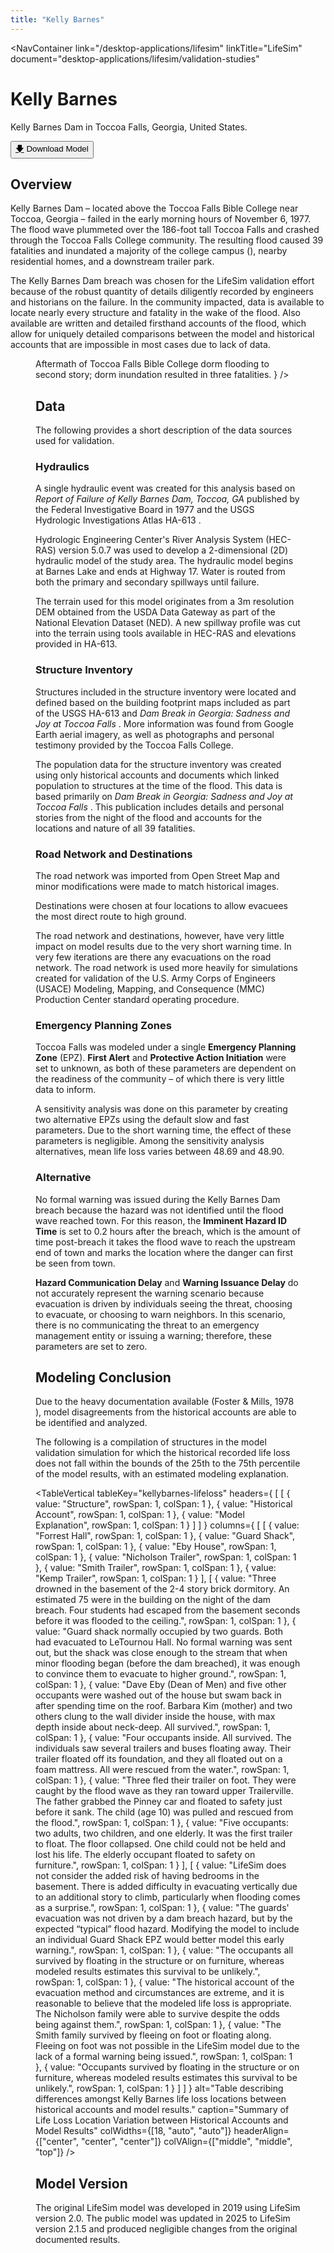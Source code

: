 ```yaml
---
title: "Kelly Barnes"
---
```



<NavContainer 
  link="/desktop-applications/lifesim"
  linkTitle="LifeSim"
  document="desktop-applications/lifesim/validation-studies"
></NavContainer>

# Kelly Barnes

Kelly Barnes Dam in Toccoa Falls, Georgia, United States.

<Button href="https://www.rmc.usace.army.mil/Software/LifeSim/"><u>🡇</u> Download Model</Button>

## Overview

Kelly Barnes Dam – located above the Toccoa Falls Bible College near Toccoa, Georgia – failed in the early morning hours of November 6, 1977. The flood
wave plummeted over the 186-foot tall Toccoa Falls and crashed through the Toccoa Falls College community. The resulting flood caused 39 fatalities and inundated
a majority of the college campus (<FigReference figKey="dorm-flooded"/>), nearby residential homes, and a downstream trailer park.

The Kelly Barnes Dam breach was chosen for the LifeSim validation effort because of the robust quantity of details diligently recorded by engineers
and historians on the failure. In the community impacted, data is available to locate nearly every structure and fatality in the wake of the flood. Also available are
written and detailed firsthand accounts of the flood, which allow for uniquely detailed comparisons between the model and historical accounts that are impossible
in most cases due to lack of data.

<Figure
  figKey="dorm-flooded"
  src="figures/desktop-applications/lifesim/validation-studies/v1.0/figures/figure6.png"
  alt="Downstream dorm flooded to the second floor and resulted in three deaths."
  caption={
    <>
      Aftermath of Toccoa Falls Bible College dorm flooding to second story; dorm inundation resulted in three fatalities. <Citation citationKey="damfailures_barnes"/>
    </>
  }
/>

## Data

The following provides a short description of the data sources used for validation.

### Hydraulics

A single hydraulic event was created for this analysis based on _Report of Failure of Kelly Barnes Dam, Toccoa, GA_ published by the Federal Investigative Board
in 1977 <Citation citationKey="FIB1977"/> and the USGS Hydrologic Investigations Atlas HA-613 <Citation citationKey="Sanders1979"/>.

Hydrologic Engineering Center's River Analysis System (HEC-RAS) version 5.0.7 was used to develop a 2-dimensional (2D) hydraulic model of the study area. The hydraulic model begins at Barnes Lake and ends at Highway 17.
Water is routed from both the primary and secondary spillways until failure.

The terrain used for this model originates from a 3m resolution DEM obtained from the USDA Data Gateway as part of the National Elevation Dataset (NED).
A new spillway profile was cut into the terrain using tools available in HEC-RAS and elevations provided in HA-613.

### Structure Inventory

Structures included in the structure inventory were located and defined based on the building footprint maps included as part of the USGS HA-613 <Citation citationKey="Sanders1979"/>
and _Dam Break in
Georgia: Sadness and Joy at Toccoa Falls_ <Citation citationKey="Foster1978"/>. More information was found from Google Earth aerial imagery, as well as
photographs and personal testimony provided by the Toccoa Falls College.

The population data for the structure inventory was created using only historical accounts and documents which linked population to structures at the time
of the flood. This data is based primarily on _Dam Break in Georgia: Sadness and Joy at Toccoa Falls_ <Citation citationKey="Foster1978"/>. This publication includes details and personal stories
from the night of the flood and accounts for the locations and nature of all 39 fatalities.

### Road Network and Destinations

The road network was imported from Open Street Map <Citation citationKey="OSM"/> and minor modifications were made to match historical images.

Destinations were chosen at four locations to allow evacuees the most direct route to high ground.

The road network and destinations, however, have very little impact on model results due to the very short warning time. In very few iterations are there
any evacuations on the road network. The road network is used more heavily for simulations created for validation of the U.S. Army Corps of Engineers (USACE)
Modeling, Mapping, and Consequence (MMC) Production Center standard operating procedure.

### Emergency Planning Zones

Toccoa Falls was modeled under a single **Emergency Planning Zone** (EPZ). **First Alert** and **Protective Action Initiation** were set to unknown, as both of these
parameters are dependent on the readiness of the community – of which there is very little data to inform.

A sensitivity analysis was done on this parameter by creating two alternative EPZs using the default slow and fast parameters. Due to the short warning
time, the effect of these parameters is negligible. Among the sensitivity analysis alternatives, mean life loss varies between 48.69 and 48.90.

### Alternative

No formal warning was issued during the Kelly Barnes Dam breach because the hazard was not identified until the flood wave reached town. For this reason,
the **Imminent Hazard ID Time** is set to 0.2 hours after the breach, which is the amount of time post-breach it takes the flood wave to reach the upstream end of
town and marks the location where the danger can first be seen from town.

**Hazard Communication Delay** and **Warning Issuance Delay** do not accurately represent the warning scenario because evacuation is driven by individuals seeing
the threat, choosing to evacuate, or choosing to warn neighbors. In this scenario, there is no communicating the threat to an emergency management entity
or issuing a warning; therefore, these parameters are set to zero.

## Modeling Conclusion

Due to the heavy documentation available (Foster & Mills, 1978 <Citation citationKey="Foster1978"/>), model disagreements from the historical accounts are able to be
identified and analyzed.

The following is a compilation of structures in the model validation simulation for which the historical recorded life loss does not fall within the bounds of the 25th
to the 75th percentile of the model results, with an estimated modeling explanation.

<TableVertical
  tableKey="kellybarnes-lifeloss"
  headers={
[
    [
      { value: "Structure", rowSpan: 1, colSpan: 1 },
      { value: "Historical Account", rowSpan: 1, colSpan: 1 },
      { value: "Model Explanation", rowSpan: 1, colSpan: 1 }
    ]
  ]
  }
  columns={
[
    [
      { value: "Forrest Hall", rowSpan: 1, colSpan: 1 },
      { value: "Guard Shack", rowSpan: 1, colSpan: 1 },
      { value: "Eby House", rowSpan: 1, colSpan: 1 },
      { value: "Nicholson Trailer", rowSpan: 1, colSpan: 1 },
      { value: "Smith Trailer", rowSpan: 1, colSpan: 1 },
      { value: "Kemp Trailer", rowSpan: 1, colSpan: 1 }
    ],
    [
      { value: "Three drowned in the basement of the 2-4 story brick dormitory. An estimated 75 were in the building on the night of the dam breach. Four students had escaped from the basement seconds before it was flooded to the ceiling.", rowSpan: 1, colSpan: 1 },
      { value: "Guard shack normally occupied by two guards. Both had evacuated to LeTournou Hall. No formal warning was sent out, but the shack was close enough to the stream that when minor flooding began (before the dam breached), it was enough to convince them to evacuate to higher ground.", rowSpan: 1, colSpan: 1 },
      { value: "Dave Eby (Dean of Men) and five other occupants were washed out of the house but swam back in after spending time on the roof. Barbara Kim (mother) and two others clung to the wall divider inside the house, with max depth inside about neck-deep. All survived.", rowSpan: 1, colSpan: 1 },
      { value: "Four occupants inside. All survived. The individuals saw several trailers and buses floating away. Their trailer floated off its foundation, and they all floated out on a foam mattress. All were rescued from the water.", rowSpan: 1, colSpan: 1 },
      { value: "Three fled their trailer on foot. They were caught by the flood wave as they ran toward upper Trailerville. The father grabbed the Pinney car and floated to safety just before it sank. The child (age 10) was pulled and rescued from the flood.", rowSpan: 1, colSpan: 1 },
      { value: "Five occupants: two adults, two children, and one elderly. It was the first trailer to float. The floor collapsed. One child could not be held and lost his life. The elderly occupant floated to safety on furniture.", rowSpan: 1, colSpan: 1 }
    ],
    [
      { value: "LifeSim does not consider the added risk of having bedrooms in the basement. There is added difficulty in evacuating vertically due to an additional story to climb, particularly when flooding comes as a surprise.", rowSpan: 1, colSpan: 1 },
      { value: "The guards' evacuation was not driven by a dam breach hazard, but by the expected “typical” flood hazard. Modifying the model to include an individual Guard Shack EPZ would better model this early warning.", rowSpan: 1, colSpan: 1 },
      { value: "The occupants all survived by floating in the structure or on furniture, whereas modeled results estimates this survival to be unlikely.", rowSpan: 1, colSpan: 1 },
      { value: "The historical account of the evacuation method and circumstances are extreme, and it is reasonable to believe that the modeled life loss is appropriate. The Nicholson family were able to survive despite the odds being against them.", rowSpan: 1, colSpan: 1 },
      { value: "The Smith family survived by fleeing on foot or floating along. Fleeing on foot was not possible in the LifeSim model due to the lack of a formal warning being issued.", rowSpan: 1, colSpan: 1 },
      { value: "Occupants survived by floating in the structure or on furniture, whereas modeled results estimates this survival to be unlikely.", rowSpan: 1, colSpan: 1 }
    ]
  ]
  }
  alt="Table describing differences amongst Kelly Barnes life loss locations between historical accounts and model results."
  caption="Summary of Life Loss Location Variation between Historical Accounts and Model Results"
  colWidths={[18, "auto", "auto"]}
  headerAlign={["center", "center", "center"]}
  colVAlign={["middle", "middle", "top"]}
/>

## Model Version

The original LifeSim model was developed in 2019 using LifeSim version 2.0. The public model was updated in 2025 to LifeSim version 2.1.5 and produced
negligible changes from the original documented results.

<CitationFootnote />
